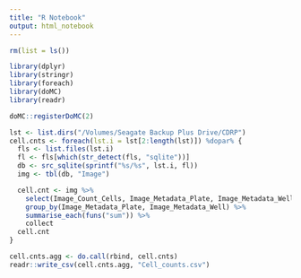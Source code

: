 ```yaml
---
title: "R Notebook"
output: html_notebook
---
```


```r
rm(list = ls())

library(dplyr)
library(stringr)
library(foreach)
library(doMC)
library(readr)

doMC::registerDoMC(2)

lst <- list.dirs("/Volumes/Seagate Backup Plus Drive/CDRP")
cell.cnts <- foreach(lst.i = lst[2:length(lst)]) %dopar% {
  fls <- list.files(lst.i)
  fl <- fls[which(str_detect(fls, "sqlite"))]
  db <- src_sqlite(sprintf("%s/%s", lst.i, fl))
  img <- tbl(db, "Image")

  cell.cnt <- img %>%
    select(Image_Count_Cells, Image_Metadata_Plate, Image_Metadata_Well) %>%
    group_by(Image_Metadata_Plate, Image_Metadata_Well) %>%
    summarise_each(funs("sum")) %>%
    collect
  cell.cnt
}

cell.cnts.agg <- do.call(rbind, cell.cnts)
readr::write_csv(cell.cnts.agg, "Cell_counts.csv")

```
